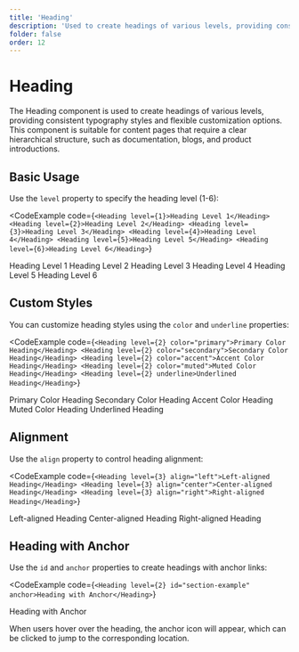 ```yaml
---
title: 'Heading'
description: 'Used to create headings of various levels, providing consistent typography styles and flexible customization options'
folder: false
order: 12
---
```



# Heading

The Heading component is used to create headings of various levels, providing consistent typography styles and flexible customization options. This component is suitable for content pages that require a clear hierarchical structure, such as documentation, blogs, and product introductions.

## Basic Usage

Use the `level` property to specify the heading level (1-6):

<CodeExample
  code={`<Heading level={1}>Heading Level 1</Heading>
<Heading level={2}>Heading Level 2</Heading>
<Heading level={3}>Heading Level 3</Heading>
<Heading level={4}>Heading Level 4</Heading>
<Heading level={5}>Heading Level 5</Heading>
<Heading level={6}>Heading Level 6</Heading>`}
>
  <Heading level={1}>Heading Level 1</Heading>
  <Heading level={2}>Heading Level 2</Heading>
  <Heading level={3}>Heading Level 3</Heading>
  <Heading level={4}>Heading Level 4</Heading>
  <Heading level={5}>Heading Level 5</Heading>
  <Heading level={6}>Heading Level 6</Heading>
</CodeExample>

## Custom Styles

You can customize heading styles using the `color` and `underline` properties:

<CodeExample
  code={`<Heading level={2} color="primary">Primary Color Heading</Heading>
<Heading level={2} color="secondary">Secondary Color Heading</Heading>
<Heading level={2} color="accent">Accent Color Heading</Heading>
<Heading level={2} color="muted">Muted Color Heading</Heading>
<Heading level={2} underline>Underlined Heading</Heading>`}
>
  <Heading level={2} color="primary">Primary Color Heading</Heading>
  <Heading level={2} color="secondary">Secondary Color Heading</Heading>
  <Heading level={2} color="accent">Accent Color Heading</Heading>
  <Heading level={2} color="muted">Muted Color Heading</Heading>
  <Heading level={2} underline>Underlined Heading</Heading>
</CodeExample>

## Alignment

Use the `align` property to control heading alignment:

<CodeExample
  code={`<Heading level={3} align="left">Left-aligned Heading</Heading>
<Heading level={3} align="center">Center-aligned Heading</Heading>
<Heading level={3} align="right">Right-aligned Heading</Heading>`}
>
  <Heading level={3} align="left">Left-aligned Heading</Heading>
  <Heading level={3} align="center">Center-aligned Heading</Heading>
  <Heading level={3} align="right">Right-aligned Heading</Heading>
</CodeExample>

## Heading with Anchor

Use the `id` and `anchor` properties to create headings with anchor links:

<CodeExample
  code={`<Heading level={2} id="section-example" anchor>Heading with Anchor</Heading>`}
>
  <Heading level={2} id="section-example" anchor>Heading with Anchor</Heading>
</CodeExample>

When users hover over the heading, the anchor icon will appear, which can be clicked to jump to the corresponding location.
